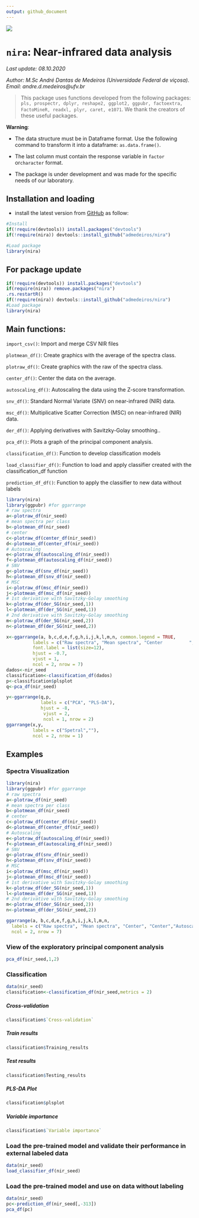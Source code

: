 ```yaml
---
output: github_document
---
```

![](https://raw.githubusercontent.com/admedeiros/nira/master/logo/logo-01.png)

# `nira`: Near-infrared data analysis
*Last update: 08.10.2020*

*Author: M.Sc André Dantas de Medeiros (Universidade Federal de viçosa). Email: andre.d.medeiros@ufv.br*

> This package uses functions developed from the following packages: `pls, prospectr, dplyr, reshape2, ggplot2, ggpubr, factoextra,  FactoMineR, readxl, plyr, caret, e1071`. We thank the creators of these useful packages.



**Warning**:

* The data structure must be in Dataframe format. Use the following command to transform it into a dataframe: `as.data.frame()`.

* The last column must contain the response variable in `factor` or` character` format.

* The package is under development and was made for the specific needs of our laboratory.
  

## Installation and loading
- install the latest version from [GitHub](https://github.com/admedeiros/nira) as follow:
```r
#Install
if(!require(devtools)) install.packages("devtools")
if(!require(nira)) devtools::install_github("admedeiros/nira")

#Load package
library(nira)
```

## For package update
```r

if(!require(devtools)) install.packages("devtools")
if(require(nira)) remove.packages("nira")
.rs.restartR()
if(!require(nira)) devtools::install_github("admedeiros/nira")
#Load package
library(nira)
```

## Main functions:
`import_csv()`: Import and merge CSV NIR files

`plotmean_df()`: Create graphics with the average of the spectra class.

`plotraw_df()`: Create graphics with the raw of the spectra class.

`center_df()`: Center the data on the average.

`autoscaling_df()`: Autoscaling the data using the Z-score transformation.

`snv_df()`: Standard Normal Variate (SNV) on near-infrared (NIR) data.

`msc_df()`: Multiplicative Scatter Correction (MSC) on near-infrared (NIR) data.

`der_df()`: Applying derivatives with Savitzky-Golay smoothing..

`pca_df()`: Plots a graph of the principal component analysis.

`classification_df()`: Function to develop classification models

`load_classifier_df()`: Function to load and apply classifier created with the classification_df function

`prediction_df_df()`: Function to apply the classifier to new data without labels

```r
library(nira)
library(ggpubr) #for ggarrange
# raw spectra
a<-plotraw_df(nir_seed)
# mean spectra per class
b<-plotmean_df(nir_seed)
# center
c<-plotraw_df(center_df(nir_seed))
d<-plotmean_df(center_df(nir_seed))
# Autoscaling
e<-plotraw_df(autoscaling_df(nir_seed))
f<-plotmean_df(autoscaling_df(nir_seed))
# SNV
g<-plotraw_df(snv_df(nir_seed))
h<-plotmean_df(snv_df(nir_seed))
# MSC
i<-plotraw_df(msc_df(nir_seed))
j<-plotmean_df(msc_df(nir_seed))
# 1st derivative with Savitzky-Golay smoothing
k<-plotraw_df(der_SG(nir_seed,1))
l<-plotmean_df(der_SG(nir_seed,1))
# 2nd derivative with Savitzky-Golay smoothing
m<-plotraw_df(der_SG(nir_seed,2))
n<-plotmean_df(der_SG(nir_seed,2))

x<-ggarrange(a, b,c,d,e,f,g,h,i,j,k,l,m,n, common.legend = TRUE,
          labels = c("Raw spectra", "Mean spectra", "Center          ", "","Autoscaling","","SNV               ","","MSC              ", "","1st derivative", "", "2nd derivative", "" ),
          font.label = list(size=12),
          hjust = -0.7,
          vjust = 1,
          ncol = 2, nrow = 7)
dados<-nir_seed
classification<-classification_df(dados)
p<-classification$plsplot
q<-pca_df(nir_seed)

y<-ggarrange(q,p,
             labels = c("PCA", "PLS-DA"),
             hjust = -8,
              vjust = 2,
              ncol = 1, nrow = 2)
ggarrange(x,y,
          labels = c("Spetral",""),
          ncol = 2, nrow = 1)

```


## Examples
### Spectra Visualization
```r
library(nira)
library(ggpubr) #for ggarrange
# raw spectra
a<-plotraw_df(nir_seed)
# mean spectra per class
b<-plotmean_df(nir_seed)
# center
c<-plotraw_df(center_df(nir_seed))
d<-plotmean_df(center_df(nir_seed))
# Autoscaling
e<-plotraw_df(autoscaling_df(nir_seed))
f<-plotmean_df(autoscaling_df(nir_seed))
# SNV
g<-plotraw_df(snv_df(nir_seed))
h<-plotmean_df(snv_df(nir_seed))
# MSC
i<-plotraw_df(msc_df(nir_seed))
j<-plotmean_df(msc_df(nir_seed))
# 1st derivative with Savitzky-Golay smoothing
k<-plotraw_df(der_SG(nir_seed,1))
l<-plotmean_df(der_SG(nir_seed,1))
# 2nd derivative with Savitzky-Golay smoothing
m<-plotraw_df(der_SG(nir_seed,2))
n<-plotmean_df(der_SG(nir_seed,2))

ggarrange(a, b,c,d,e,f,g,h,i,j,k,l,m,n,
  labels = c("Raw spectra", "Mean spectra", "Center", "Center","Autoscaling","Autoscaling","SNV","SNV","MSC", "MSC","1st derivative", "1st derivative", "2nd derivative", "2nd derivative" ),
  ncol = 2, nrow = 7)
```


### View of the exploratory principal component analysis
```r
pca_df(nir_seed,1,2)
```

### Classification
```r
data(nir_seed)
classification<-classification_df(nir_seed,metrics = 2)
```
##### Cross-validation
```r
classification$`Cross-validation`
```
##### Train results 
```r
classification$Training_results
```
##### Test results
```r
classification$Testing_results
```
##### PLS-DA Plot
```r
classification$plsplot
```

##### Variable importance
```r
classification$`Variable importance`
```
### Load the pre-trained model and validate their performance in external labeled data
```r
data(nir_seed)
load_classifier_df(nir_seed)
```


### Load the pre-trained model and use on data without labeling
```r
data(nir_seed)
pc<-prediction_df(nir_seed[,-313])
pca_df(pc)
```
